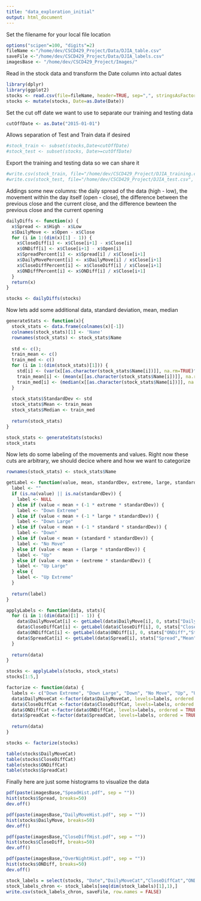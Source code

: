 ```yaml
---
title: "data_exploration_initial"
output: html_document
---
```


Set the filename for your local file location

```r
options("scipen"=100, "digits"=2)
fileName <-"/home/dev/CSCD429_Project/Data/DJIA_table.csv"
saveFile <-"/home/dev/CSCD429_Project/Data/DJIA_labels.csv"
imagesBase <- "/home/dev/CSCD429_Project/Images/"
```

Read in the stock data and transform the Date column into actual dates
```r
library(dplyr)
library(ggplot2)
stocks <- read.csv(file=fileName, header=TRUE, sep=",", stringsAsFactors = FALSE)
stocks <- mutate(stocks, Date=as.Date(Date))
```

Set the cut off date we want to use to separate our training and testing data
```r
cutOffDate <- as.Date("2015-01-01")
```

Allows separation of Test and Train data if desired
```r
#stock_train <- subset(stocks,Date<cutOffDate)
#stock_test <- subset(stocks, Date>=cutOffDate)
```

Export the training and testing data so we can share it
```r
#write.csv(stock_train, file="/home/dev/CSCD429_Project/DJIA_training.csv", row.names=FALSE, na="", sep=",")
#write.csv(stock_test, file="/home/dev/CSCD429_Project/DJIA_test.csv", row.names=FALSE, na="", sep=",")
```

Addings some new columns: the daily spread of the data (high - low), the movement within the day itself (open - close), the difference between the previous close and the current close, and the difference bewteen the previous close and the current opening
```r
dailyDiffs <- function(x) {
  x$Spread <- x$High - x$Low
  x$DailyMove <- x$Open - x$Close
  for (i in 1:(dim(x)[1] - 1)) {
    x$CloseDiff[i] <- x$Close[i+1] - x$Close[i]
    x$ONDiff[i] <- x$Close[i+1] - x$Open[i]
    x$SpreadPercent[i] <- x$Spread[i] / x$Close[i+1]
    x$DailyMovePercent[i] <- x$DailyMove[i] / x$Close[i+1]
    x$CloseDiffPercent[i] <- x$CloseDiff[i] / x$Close[i+1]
    x$ONDiffPercent[i] <- x$ONDiff[i] / x$Close[i+1]
  }
  return(x)
}

stocks <- dailyDiffs(stocks)
```

Now lets add some additional data, standard deviation, mean, median
```r
generateStats <- function(x){
  stock_stats <- data.frame(colnames(x)[-1])
  colnames(stock_stats)[1] <- 'Name'
  rownames(stock_stats) <- stock_stats$Name
  
  std <- c();
  train_mean <- c()
  train_med <- c() 
  for (i in 1:(dim(stock_stats)[1])) {
    std[i] <- (var(x[[as.character(stock_stats$Name[i])]], na.rm=TRUE)^(1/2))
    train_mean[i] <- (mean(x[[as.character(stock_stats$Name[i])]], na.rm=TRUE))
    train_med[i] <- (median(x[[as.character(stock_stats$Name[i])]], na.rm=TRUE))
  }
  
  stock_stats$StandardDev <- std
  stock_stats$Mean <- train_mean
  stock_stats$Median <- train_med
  
  return(stock_stats)
}

stock_stats <- generateStats(stocks)
stock_stats
```

Now lets do some labeling of the movements and values. Right now these cuts are arbitrary, we should decice where and how we want to categorize
```r
rownames(stock_stats) <- stock_stats$Name

getLabel <- function(value, mean, standardDev, extreme, large, standard) {
  label <- ""
  if (is.na(value) || is.na(standardDev)) {
    label <- NULL
  } else if (value < mean + (-1 * extreme * standardDev)) {
    label <- "Down Extreme"
  } else if (value < mean + (-1 * large * standardDev)) {
    label <- "Down Large"
  } else if (value < mean + (-1 * standard * standardDev)) {
    label <- "Down"
  } else if (value < mean + (standard * standardDev)) {
    label <- "No Move"
  } else if (value < mean + (large * standardDev)) {
    label <- "Up"
  } else if (value < mean + (extreme * standardDev)) {
    label <- "Up Large"
  } else {
    label <- "Up Extreme"
  }
  
  return(label)
}

applyLabels <- function(data, stats){
  for (i in 1:(dim(data)[1] - 1)) {
    data$DailyMoveCat[i] <- getLabel(data$DailyMove[i], 0, stats["DailyMove","StandardDev"], 3, 1.5, 0.1)
    data$CloseDiffCat[i] <- getLabel(data$CloseDiff[i], 0, stats["CloseDiff","StandardDev"], 3, 1.5, 0.1)
    data$ONDiffCat[i] <- getLabel(data$ONDiff[i], 0, stats["ONDiff","StandardDev"], 3, 1.5, 0.1)
    data$SpreadCat[i] <- getLabel(data$Spread[i], stats["Spread","Mean"], stats["Spread","StandardDev"], 3, 1.5, 0.1)
  }
  
  return(data)
}

stocks <- applyLabels(stocks, stock_stats)
stocks[1:5,]
```


```r
factorize <- function(data) {
  labels <- c("Down Extreme", "Down Large", "Down", "No Move", "Up", "Up Large", "Up Extreme")
  data$DailyMoveCat <-factor(data$DailyMoveCat, levels=labels, ordered = TRUE)
  data$CloseDiffCat <-factor(data$CloseDiffCat, levels=labels, ordered = TRUE)
  data$ONDiffCat <-factor(data$ONDiffCat, levels=labels, ordered = TRUE)
  data$SpreadCat <-factor(data$SpreadCat, levels=labels, ordered = TRUE)
  
  return(data)
}

stocks <- factorize(stocks)

table(stocks$DailyMoveCat)
table(stocks$CloseDiffCat)
table(stocks$ONDiffCat)
table(stocks$SpreadCat)
```

Finally here are just some histograms to visualize the data

```r
pdf(paste(imagesBase,"SpeadHist.pdf", sep = ""))
hist(stocks$Spread, breaks=50)
dev.off()

pdf(paste(imagesBase,"DailyMoveHist.pdf", sep = ""))
hist(stocks$DailyMove, breaks=50)
dev.off()

pdf(paste(imagesBase,"CloseDiffHist.pdf", sep = ""))
hist(stocks$CloseDiff, breaks=50)
dev.off()

pdf(paste(imagesBase,"OverNightHist.pdf", sep = ""))
hist(stocks$ONDiff, breaks=50)
dev.off()
```

```r
stock_labels = select(stocks, "Date","DailyMoveCat","CloseDiffCat","ONDiffCat","SpreadCat")
stock_labels_chron <- stock_labels[seq(dim(stock_labels)[1],1),]
write.csv(stock_labels_chron, saveFile, row.names = FALSE)
```